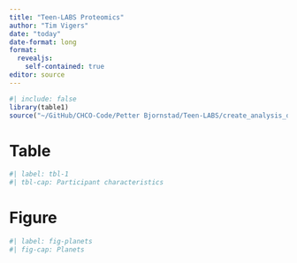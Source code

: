 ```yaml
---
title: "Teen-LABS Proteomics"
author: "Tim Vigers"
date: "today"
date-format: long
format: 
  revealjs:
    self-contained: true
editor: source
---
```


```r
#| include: false
library(table1)
source("~/GitHub/CHCO-Code/Petter Bjornstad/Teen-LABS/create_analysis_dataset.R")
```

# Table

```r
#| label: tbl-1
#| tbl-cap: Participant characteristics

```

# Figure

```r
#| label: fig-planets
#| fig-cap: Planets

```

